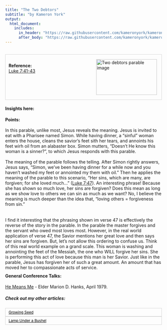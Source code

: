 ```yaml
---
title: "The Two Debtors"
subtitle: "by Kameron York"
output:
  html_document:
    includes:
      in_header: "https://raw.githubusercontent.com/kameronyork/kameronyork.github.io/main/parables/header.html"
      after_body: "https://raw.githubusercontent.com/kameronyork/kameronyork.github.io/main/parables/footer.html"
---
```

<br>
<div style="border: 1px solid lightgray; padding: 10px; overflow: hidden;">
<img src="https://raw.githubusercontent.com/kameronyork/kameronyork.github.io/main/docs/assets/coins.jpg" alt="Two debtors parable image" style="float: right; width: 195px; height: 115px; padding: 5px;">
<br>
<h4 style="text-align: left; margin: 0;">Reference:</h4>
<p style="text-align: left; margin: 0;"><a href="https://www.churchofjesuschrist.org/study/scriptures/nt/luke/7?lang=eng&id=41-43#p41" target="_blank">Luke 7:41-43</a></p>
</div>

#### Insights here:


<b>Points:</b> 
<br>
<br>
In this parable, unlike most, Jesus reveals the meaning.  Jesus is invited to eat with a Pharisee named Simon.  While having dinner, a "sinful" woman enters the house, cleans the savior's feet sith her tears, and annoints his feet wirh oil from an alabaster box.  Simon mutters, "Doesn't He know this woman is a sinner?", to which Jesus responds with this parable.
<br>
<br>
The meaning of the parable follows the telling.  After Simon rightly answers, Jesus says, "Simon, we've been having dinner for a while now and you haven't washed my feet or annointed my them with oil."  Then he applies the meaning of the parable to this scenario, "Her sins, which are many, are forgiven; for she loved much..." (<a href="https://www.churchofjesuschrist.org/study/scriptures/nt/luke/7?lang=eng&id=47#p47">Luke 7:47</a>).  An interesting phrase!  Because she has shown so much love, her sins are forgiven?  Does this mean as long as we show love to others we can sin as much as we want?  No, I believe the meaning is much deeper than the idea that, "loving others = forgiveness from sin."  
<br>
<br>
I find it interesting that the phrasing shown im verse 47 is effectively the reverse of the story in the parable.  In the parable the master forgives and the servant who owed most loves most.  However, in the real world application of verse 47, the Savior mentions her great love and then says her sins are forgiven. But, let's not allow this ordering to confuse us.  Think of this real world example on a grand scale.  This woman is washing and annointing the feet of the Messiah, the one who WILL forgive her sins.  She is performing this act of love because this man is her Savior.  Just like in the parable, Jesus has forgiven her of such a great amount.  An amount that has moved her to compassionate acts of service.  





<div style="margin-top: -10px;">
#### General Conference Talks:
</style>
<a href = "https://www.churchofjesuschrist.org/study/general-conference/1979/04/he-means-me?lang=eng" target="_blank">He Means Me</a> - Elder Marion D. Hanks, April 1979.



##### Check out my other articles:

<link rel="stylesheet" href="https://kameronyork.github.io/scripting/themify-icons/themify-icons.css">
<div class="container">
<div class="row">
<div class="col-12 text-md-left">
<nav class="pagination mt-3">
<a class="nav nav-prev" href="https://www.kameronyork.com/parables/growing-seed.html" style="background-color: transparent; color: black; padding: 5px 10px; border: 1px solid lightgray; cursor: pointer; white-space: nowrap; font-size: 12px; display: flex; align-items: center;" 
onmouseover="this.style.backgroundColor='lightgray';" 
onmouseout="this.style.backgroundColor='transparent';" 
onmousedown="this.style.backgroundColor='gray';" 
onmouseup="this.style.backgroundColor='lightgray';">
<i class="ti-arrow-left mr-2"></i>
<span style="display: none;" class="d-md-inline-block">Growing Seed</span>
<span style="display: inline-block;" class="d-md-none">Growing Seed</span>
</a>
<a class="nav nav-next ml-3" href="https://www.kameronyork.com/parables/lamp-under-a-bushel.html" style="background-color: transparent; color: black; padding: 5px 10px; border: 1px solid lightgray; cursor: pointer; white-space: nowrap; font-size: 12px; display: flex; align-items: center;" 
onmouseover="this.style.backgroundColor='lightgray';" 
onmouseout="this.style.backgroundColor='transparent';" 
onmousedown="this.style.backgroundColor='gray';" 
onmouseup="this.style.backgroundColor='lightgray';">
<span style="display: none;" class="d-md-inline-block">Lamp Under a Bushel</span>
<span style="display: inline-block;" class="d-md-none">Lamp Under a Bushel</span>
<i class="ti-arrow-right ml-2"></i>
</a>
</nav>
</div>
</div>
</div>